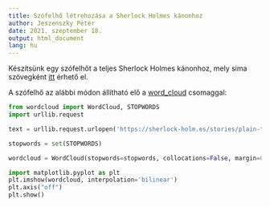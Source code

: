 ```yaml
---
title: Szófelhő létrehozása a Sherlock Holmes kánonhoz
author: Jeszenszky Péter
date: 2021. szeptember 18.
output: html_document
lang: hu
---
```


Készítsünk egy szófelhőt a teljes Sherlock Holmes kánonhoz, mely sima szövegként [itt](https://sherlock-holm.es/stories/plain-text/cano.txt) érhető el.

A szófelhő az alábbi módon állítható elő a [word_cloud](https://github.com/amueller/word_cloud) csomaggal:

```python
from wordcloud import WordCloud, STOPWORDS
import urllib.request

text = urllib.request.urlopen('https://sherlock-holm.es/stories/plain-text/cano.txt').read().decode('utf-8')

stopwords = set(STOPWORDS)

wordcloud = WordCloud(stopwords=stopwords, collocations=False, margin=0).generate(text)

import matplotlib.pyplot as plt
plt.imshow(wordcloud, interpolation='bilinear')
plt.axis("off")
plt.show()
```
